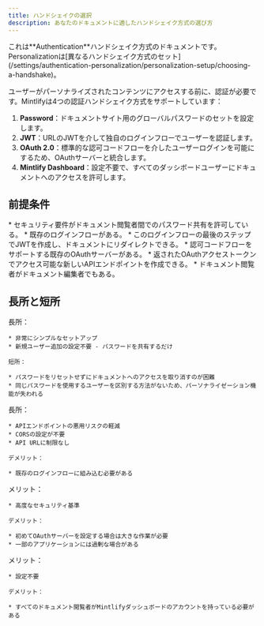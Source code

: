 ```yaml
---
title: ハンドシェイクの選択
description: あなたのドキュメントに適したハンドシェイク方式の選び方
---
```


<Info>
  これは**Authentication**ハンドシェイク方式のドキュメントです。Personalizationは[異なるハンドシェイク方式のセット](/settings/authentication-personalization/personalization-setup/choosing-a-handshake)。
</Info>

ユーザーがパーソナライズされたコンテンツにアクセスする前に、認証が必要です。Mintlifyは4つの認証ハンドシェイク方式をサポートしています：

1. **Password**：ドキュメントサイト用のグローバルパスワードのセットを設定します。
2. **JWT**：URLのJWTを介して独自のログインフローでユーザーを認証します。
3. **OAuth 2.0**：標準的な認可コードフローを介したユーザーログインを可能にするため、OAuthサーバーと統合します。
4. **Mintlify Dashboard**：設定不要で、すべてのダッシボードユーザーにドキュメントへのアクセスを許可します。

## 前提条件

<Tabs>
  <Tab title="Password">
    * セキュリティ要件がドキュメント閲覧者間でのパスワード共有を許可している。
  </Tab>

  <Tab title="JWT">
    * 既存のログインフローがある。
    * このログインフローの最後のステップでJWTを作成し、ドキュメントにリダイレクトできる。
  </Tab>

  <Tab title="OAuth 2.0">
    * 認可コードフローをサポートする既存のOAuthサーバーがある。
    * 返されたOAuthアクセストークンでアクセス可能な新しいAPIエンドポイントを作成できる。
  </Tab>

  <Tab title="Mintlify Dashboard">
    * ドキュメント閲覧者がドキュメント編集者でもある。
  </Tab>
</Tabs>

## 長所と短所

<Tabs>
  <Tab title="Password">
    長所：

    * 非常にシンプルなセットアップ
    * 新規ユーザー追加の設定不要 - パスワードを共有するだけ

    短所：

    * パスワードをリセットせずにドキュメントへのアクセスを取り消すのが困難
    * 同じパスワードを使用するユーザーを区別する方法がないため、パーソナライゼーション機能が失われる
  </Tab>

  <Tab title="JWT">
    長所：

    * APIエンドポイントの悪用リスクの軽減
    * CORSの設定が不要
    * API URLに制限なし

    デメリット：

    * 既存のログインフローに組み込む必要がある
  </Tab>

  <Tab title="OAuth 2.0">
    メリット：

    * 高度なセキュリティ基準

    デメリット：

    * 初めてOAuthサーバーを設定する場合は大きな作業が必要
    * 一部のアプリケーションには過剰な場合がある
  </Tab>

  <Tab title="Mintlify Dashboard">
    メリット：

    * 設定不要

    デメリット：

    * すべてのドキュメント閲覧者がMintlifyダッシュボードのアカウントを持っている必要がある
  </Tab>
</Tabs>
